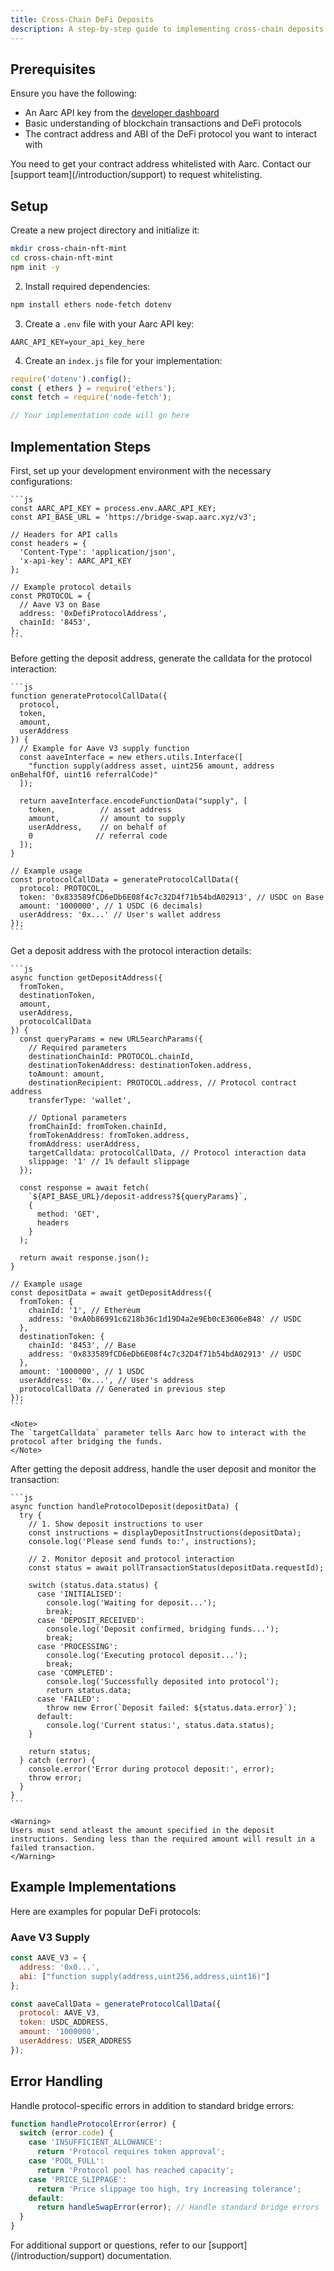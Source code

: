 ```yaml
---
title: Cross-Chain DeFi Deposits
description: A step-by-step guide to implementing cross-chain deposits into DeFi protocols using the Execution API.
---
```


## Prerequisites

Ensure you have the following:
- An Aarc API key from the [developer dashboard](https://dashboard.aarc.xyz)
- Basic understanding of blockchain transactions and DeFi protocols
- The contract address and ABI of the DeFi protocol you want to interact with

<Warning>
You need to get your contract address whitelisted with Aarc. Contact our [support team](/introduction/support) to request whitelisting.
</Warning>

## Setup

Create a new project directory and initialize it:
```bash
mkdir cross-chain-nft-mint
cd cross-chain-nft-mint
npm init -y
```

2. Install required dependencies:
```bash
npm install ethers node-fetch dotenv
```

3. Create a `.env` file with your Aarc API key:
```env
AARC_API_KEY=your_api_key_here
```

4. Create an `index.js` file for your implementation:
```js
require('dotenv').config();
const { ethers } = require('ethers');
const fetch = require('node-fetch');

// Your implementation code will go here
```

## Implementation Steps

<Steps>
  <Step title="Setup Environment">
    First, set up your development environment with the necessary configurations:

    ```js
    const AARC_API_KEY = process.env.AARC_API_KEY;
    const API_BASE_URL = 'https://bridge-swap.aarc.xyz/v3';

    // Headers for API calls
    const headers = {
      'Content-Type': 'application/json',
      'x-api-key': AARC_API_KEY
    };

    // Example protocol details
    const PROTOCOL = {
      // Aave V3 on Base
      address: '0xDefiProtocolAddress',
      chainId: '8453',
    };
    ```
  </Step>

  <Step title="Generate Protocol Call Data">
    Before getting the deposit address, generate the calldata for the protocol interaction:

    ```js
    function generateProtocolCallData({
      protocol,
      token,
      amount,
      userAddress
    }) {
      // Example for Aave V3 supply function
      const aaveInterface = new ethers.utils.Interface([
        "function supply(address asset, uint256 amount, address onBehalfOf, uint16 referralCode)"
      ]);

      return aaveInterface.encodeFunctionData("supply", [
        token,          // asset address
        amount,         // amount to supply
        userAddress,    // on behalf of
        0              // referral code
      ]);
    }

    // Example usage
    const protocolCallData = generateProtocolCallData({
      protocol: PROTOCOL,
      token: '0x833589fCD6eDb6E08f4c7c32D4f71b54bdA02913', // USDC on Base
      amount: '1000000', // 1 USDC (6 decimals)
      userAddress: '0x...' // User's wallet address
    });
    ```
  </Step>

  <Step title="Get Deposit Address">
    Get a deposit address with the protocol interaction details:

    ```js
    async function getDepositAddress({
      fromToken,
      destinationToken,
      amount,
      userAddress,
      protocolCallData
    }) {
      const queryParams = new URLSearchParams({
        // Required parameters
        destinationChainId: PROTOCOL.chainId,
        destinationTokenAddress: destinationToken.address,
        toAmount: amount,
        destinationRecipient: PROTOCOL.address, // Protocol contract address
        transferType: 'wallet',
        
        // Optional parameters
        fromChainId: fromToken.chainId,
        fromTokenAddress: fromToken.address,
        fromAddress: userAddress,
        targetCalldata: protocolCallData, // Protocol interaction data
        slippage: '1' // 1% default slippage
      });

      const response = await fetch(
        `${API_BASE_URL}/deposit-address?${queryParams}`,
        {
          method: 'GET',
          headers
        }
      );

      return await response.json();
    }

    // Example usage
    const depositData = await getDepositAddress({
      fromToken: {
        chainId: '1', // Ethereum
        address: '0xA0b86991c6218b36c1d19D4a2e9Eb0cE3606eB48' // USDC
      },
      destinationToken: {
        chainId: '8453', // Base
        address: '0x833589fCD6eDb6E08f4c7c32D4f71b54bdA02913' // USDC
      },
      amount: '1000000', // 1 USDC
      userAddress: '0x...', // User's address
      protocolCallData // Generated in previous step
    });
    ```

    <Note>
    The `targetCalldata` parameter tells Aarc how to interact with the protocol after bridging the funds.
    </Note>
  </Step>

  <Step title="Handle User Deposit and Monitor Status">
    After getting the deposit address, handle the user deposit and monitor the transaction:

    ```js
    async function handleProtocolDeposit(depositData) {
      try {
        // 1. Show deposit instructions to user
        const instructions = displayDepositInstructions(depositData);
        console.log('Please send funds to:', instructions);

        // 2. Monitor deposit and protocol interaction
        const status = await pollTransactionStatus(depositData.requestId);
        
        switch (status.data.status) {
          case 'INITIALISED':
            console.log('Waiting for deposit...');
            break;
          case 'DEPOSIT_RECEIVED':
            console.log('Deposit confirmed, bridging funds...');
            break;
          case 'PROCESSING':
            console.log('Executing protocol deposit...');
            break;
          case 'COMPLETED':
            console.log('Successfully deposited into protocol');
            return status.data;
          case 'FAILED':
            throw new Error(`Deposit failed: ${status.data.error}`);
          default:
            console.log('Current status:', status.data.status);
        }

        return status;
      } catch (error) {
        console.error('Error during protocol deposit:', error);
        throw error;
      }
    }
    ```

    <Warning>
    Users must send atleast the amount specified in the deposit instructions. Sending less than the required amount will result in a failed transaction.
    </Warning>
  </Step>
</Steps>

## Example Implementations

Here are examples for popular DeFi protocols:

### Aave V3 Supply

```js
const AAVE_V3 = {
  address: '0x0...',
  abi: ["function supply(address,uint256,address,uint16)"]
};

const aaveCallData = generateProtocolCallData({
  protocol: AAVE_V3,
  token: USDC_ADDRESS,
  amount: '1000000',
  userAddress: USER_ADDRESS
});
```

## Error Handling

Handle protocol-specific errors in addition to standard bridge errors:

```js
function handleProtocolError(error) {
  switch (error.code) {
    case 'INSUFFICIENT_ALLOWANCE':
      return 'Protocol requires token approval';
    case 'POOL_FULL':
      return 'Protocol pool has reached capacity';
    case 'PRICE_SLIPPAGE':
      return 'Price slippage too high, try increasing tolerance';
    default:
      return handleSwapError(error); // Handle standard bridge errors
  }
}
```

<Note>
For additional support or questions, refer to our [support](/introduction/support) documentation.
</Note>
